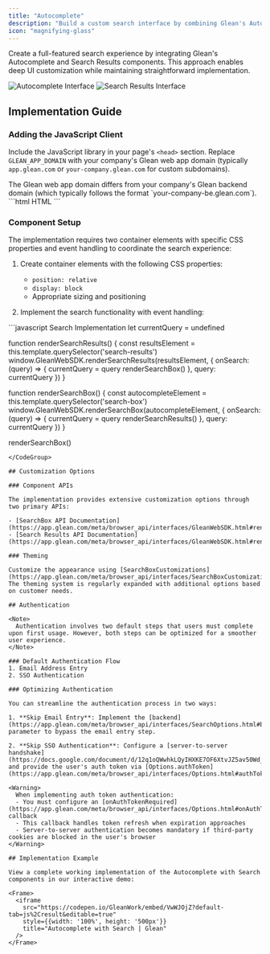```yaml
---
title: "Autocomplete"
description: "Build a custom search interface by combining Glean's Autocomplete and Search Results components"
icon: "magnifying-glass"
---
```


Create a full-featured search experience by integrating Glean's Autocomplete and Search Results components. This approach enables deep UI customization while maintaining straightforward implementation.

<Frame>
  <div className="grid grid-cols-2 gap-3">
    <img src="../images/introduction/autocomplete-1.png" alt="Autocomplete Interface" />
    <img src="../images/introduction/search-results.png" alt="Search Results Interface" />
  </div>
</Frame>

## Implementation Guide

### Adding the JavaScript Client

Include the JavaScript library in your page's `<head>` section. Replace `GLEAN_APP_DOMAIN` with your company's Glean web app domain (typically `app.glean.com` or `your-company.glean.com` for custom subdomains).

<Info>
  The Glean web app domain differs from your company's Glean backend domain (which typically follows the format `your-company-be.glean.com`).
</Info>

<CodeGroup>
```html HTML
<script defer src="https://{GLEAN_APP_DOMAIN}/embedded-search-latest.min.js"></script>
```
</CodeGroup>

### Component Setup

The implementation requires two container elements with specific CSS properties and event handling to coordinate the search experience:

1. Create container elements with the following CSS properties:
   - `position: relative`
   - `display: block`
   - Appropriate sizing and positioning

2. Implement the search functionality with event handling:

<CodeGroup>
```javascript Search Implementation
let currentQuery = undefined

function renderSearchResults() {
  const resultsElement = this.template.querySelector('search-results')
  window.GleanWebSDK.renderSearchResults(resultsElement, {
    onSearch: (query) => {
      currentQuery = query
      renderSearchBox()
    },
    query: currentQuery
  })
}

function renderSearchBox() {
  const autocompleteElement = this.template.querySelector('search-box')
  window.GleanWebSDK.renderSearchBox(autocompleteElement, {
    onSearch: (query) => {
      currentQuery = query
      renderSearchResults()
    },
    query: currentQuery
  })
}

renderSearchBox()
```
</CodeGroup>

## Customization Options

### Component APIs

The implementation provides extensive customization options through two primary APIs:

- [SearchBox API Documentation](https://app.glean.com/meta/browser_api/interfaces/GleanWebSDK.html#renderSearchBox)
- [Search Results API Documentation](https://app.glean.com/meta/browser_api/interfaces/GleanWebSDK.html#renderSearchResults)

### Theming

Customize the appearance using [SearchBoxCustomizations](https://app.glean.com/meta/browser_api/interfaces/SearchBoxCustomizations.html). The theming system is regularly expanded with additional options based on customer needs.

## Authentication

<Note>
  Authentication involves two default steps that users must complete upon first usage. However, both steps can be optimized for a smoother user experience.
</Note>

### Default Authentication Flow
1. Email Address Entry
2. SSO Authentication

### Optimizing Authentication

You can streamline the authentication process in two ways:

1. **Skip Email Entry**: Implement the [backend](https://app.glean.com/meta/browser_api/interfaces/SearchOptions.html#backend) parameter to bypass the email entry step.

2. **Skip SSO Authentication**: Configure a [server-to-server handshake](https://docs.google.com/document/d/12q1oQWwhkLQyIHXKE7OF6XtvJZ5av50Wd_NKUbRh5u4/edit) and provide the user's auth token via [Options.authToken](https://app.glean.com/meta/browser_api/interfaces/Options.html#authToken).

<Warning>
  When implementing auth token authentication:
  - You must configure an [onAuthTokenRequired](https://app.glean.com/meta/browser_api/interfaces/Options.html#onAuthTokenRequired) callback
  - This callback handles token refresh when expiration approaches
  - Server-to-server authentication becomes mandatory if third-party cookies are blocked in the user's browser
</Warning>

## Implementation Example

View a complete working implementation of the Autocomplete with Search components in our interactive demo:

<Frame>
  <iframe
    src="https://codepen.io/GleanWork/embed/VwWJOjZ?default-tab=js%2Cresult&editable=true"
    style={{width: '100%', height: '500px'}}
    title="Autocomplete with Search | Glean"
  />
</Frame>